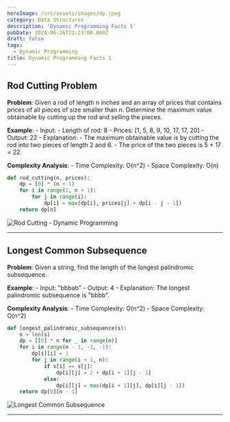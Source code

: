 ```yaml
---
heroImage: /src/assets/images/dp.jpeg
category: Data Structures
description: 'Dynamic Programming Facts 1'
pubDate: 2024-06-26T23:23:00.000Z
draft: false
tags:
  - Dynamic Programming
title: Dynamic Programming Facts 1
---
```


## Rod Cutting Problem

**Problem**: Given a rod of length n inches and an array of prices that contains prices of all pieces of size smaller than n.
Determine the maximum value obtainable by cutting up the rod and selling the pieces.

**Example**: - Input: - Length of rod: 8 - Prices: [1, 5, 8, 9, 10, 17, 17, 20] - Output: 22 - Explanation: - The maximum obtainable value is by cutting the rod into two pieces of length 2 and 6. - The price of the two pieces is 5 + 17 = 22.

**Complexity Analysis**: - Time Complexity: O(n^2) - Space Complexity: O(n)

```python
def rod_cutting(n, prices):
    dp = [0] * (n + 1)
    for i in range(1, n + 1):
        for j in range(i):
            dp[i] = max(dp[i], prices[j] + dp[i - j - 1])
    return dp[n]
```


<Image src={cut} alt='Rod Cutting - Dynamic Programming' />

<hr />

## Longest Common Subsequence

**Problem**: Given a string, find the length of the longest palindromic subsequence.

**Example**: - Input: "bbbab" - Output: 4 - Explanation: The longest palindromic subsequence is "bbbb".

**Complexity Analysis**: - Time Complexity: O(n^2) - Space Complexity: O(n^2)

```python
def longest_palindromic_subsequence(s):
    n = len(s)
    dp = [[0] * n for _ in range(n)]
    for i in range(n - 1, -1, -1):
        dp[i][i] = 1
        for j in range(i + 1, n):
            if s[i] == s[j]:
                dp[i][j] = 2 + dp[i + 1][j - 1]
            else:
                dp[i][j] = max(dp[i + 1][j], dp[i][j - 1])
    return dp[0][n - 1]
```


<Image src={longest} alt='Longest Common Subsequence' />

<hr />
